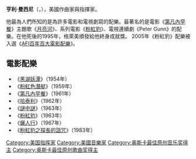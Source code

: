 {{noteTA
|1=zh-hk:傻豹; zh-cn:粉紅豹; zh-tw:頑皮豹; zh-sg:粉紅豹;
}}

{{Expand |time=2010-03-10T06:07:53+00:00 }}
'''亨利·曼西尼'''（'''{{lang|en|Henry Mancini}}'''，{{bd|1924年|4月16日|1994年|6月14日}}），美國作曲家與指揮家。

他最為人們所知的是為許多電影和電視劇寫的配樂。最著名的是電影《[[第凡內早餐_(電影)|第凡內早餐]]》主題歌《[[月河_(歌曲)|月亮河]]》、系列電影《[[粉紅豹|粉紅豹]]》、電視連續劇《Peter Gunn》的配樂。在他死後的1995年，格萊美頒發給他終身成就獎。 2005年《粉紅豹》配樂被入選《[[AFI百年百大電影配樂|AFI百年百大電影配樂]]》。

==電影配樂==
*《[[黑湖妖潭|黑湖妖潭]]》（1954年）
*《[[粉紅色潛艇|粉紅色潛艇]]》（1959年）
*《[[第凡內早餐_(電影)|第凡內早餐]]》（1961年）
*《[[哈泰利|哈泰利]]》（1962年）
*《[[謎中謎|謎中謎]]》（1963年）
*《[[粉紅豹|粉紅豹]]》（1963年）
*《[[丽人行_(1967年电影)|儷人行]]》（1967年）
*《[[粉紅豹之探長的詛咒|粉紅豹之探長的詛咒]]》（1983年）

{{奥斯卡最佳原创音乐奖}}
{{格莱美奖年度专辑}}
{{Authority control}}
{{DEFAULTSORT:Mancini, Henry}}
[[Category:美国指挥家|Category:美国指挥家]]
[[Category:美國音樂家|Category:美國音樂家]]
[[Category:奥斯卡最佳原创音乐奖得主|Category:奥斯卡最佳原创音乐奖得主]]
[[Category:奥斯卡最佳原创歌曲奖得主|Category:奥斯卡最佳原创歌曲奖得主]]